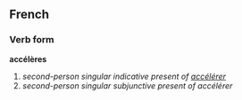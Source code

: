 ==French==
===Verb form===
'''accélères'''

# ''second-person singular indicative present of [[accélérer]]''
# ''second-person singular subjunctive present of accélérer''
